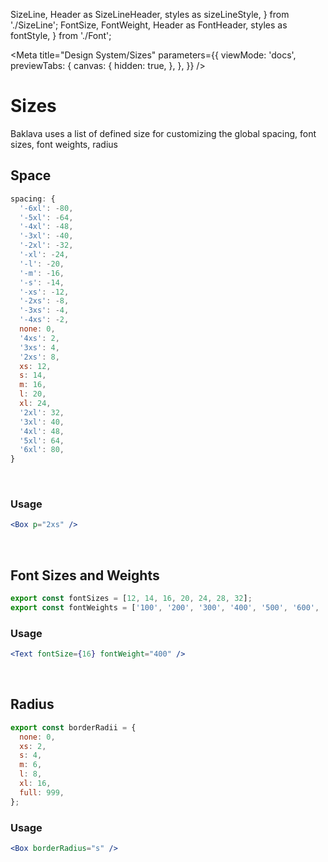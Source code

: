   SizeLine,
  Header as SizeLineHeader,
  styles as sizeLineStyle,
} from './SizeLine';
  FontSize,
  FontWeight,
  Header as FontHeader,
  styles as fontStyle,
} from './Font';

<Meta
  title="Design System/Sizes"
  parameters={{
    viewMode: 'docs',
    previewTabs: {
      canvas: {
        hidden: true,
      },
    },
  }}
/>

# Sizes

Baklava uses a list of defined size for customizing the global spacing, font sizes, font weights, radius

## Space

```jsx
spacing: {
  '-6xl': -80,
  '-5xl': -64,
  '-4xl': -48,
  '-3xl': -40,
  '-2xl': -32,
  '-xl': -24,
  '-l': -20,
  '-m': -16,
  '-s': -14,
  '-xs': -12,
  '-2xs': -8,
  '-3xs': -4,
  '-4xs': -2,
  none: 0,
  '4xs': 2,
  '3xs': 4,
  '2xs': 8,
  xs: 12,
  s: 14,
  m: 16,
  l: 20,
  xl: 24,
  '2xl': 32,
  '3xl': 40,
  '4xl': 48,
  '5xl': 64,
  '6xl': 80,
}
```

<div style={sizeLineStyle.sizeLineContainer}>
  <SizeLineHeader />
  <SizeLine value="0" pixels="0" />
  <SizeLine value="1" pixels="2" />
  <SizeLine value="2" pixels="4" />
  <SizeLine value="3" pixels="8" />
  <SizeLine value="4" pixels="12" />
  <SizeLine value="5" pixels="14" />
  <SizeLine value="6" pixels="16" />
  <SizeLine value="7" pixels="20" />
  <SizeLine value="8" pixels="24" />
  <SizeLine value="9" pixels="32" />
  <SizeLine value="10" pixels="40" />
  <SizeLine value="11" pixels="48" />
  <SizeLine value="12" pixels="64" />
  <SizeLine value="13" pixels="80" />
</div>

<br/>

### Usage

```jsx
<Box p="2xs" />
```

<br/>

## Font Sizes and Weights

```jsx
export const fontSizes = [12, 14, 16, 20, 24, 28, 32];
export const fontWeights = ['100', '200', '300', '400', '500', '600', '700', '800', '900', bold, normal];
```

<div style={fontStyle.fontContainer}>
<div style={fontStyle.fontSubContainer}>
  <FontHeader text="Font Size" />
  <FontSize fontSize={12} />
  <FontSize fontSize={14} />
  <FontSize fontSize={16} />
  <FontSize fontSize={20} />
  <FontSize fontSize={24} />
  <FontSize fontSize={28} />
  <FontSize fontSize={32} />
</div>

<div style={fontStyle.fontSubContainer}>
  <FontHeader text="Font Weight" />
  <FontWeight fontWeight="100" />
  <FontWeight fontWeight="200" />
  <FontWeight fontWeight="300" />
  <FontWeight fontWeight="400" />
  <FontWeight fontWeight="500"/>
  <FontWeight fontWeight="600" />
  <FontWeight fontWeight="700" />
  <FontWeight fontWeight="800" />
  <FontWeight fontWeight="900" />
  <FontWeight fontWeight="bold" />
  <FontWeight fontWeight="normal" />
</div>
</div>

### Usage

```jsx
<Text fontSize={16} fontWeight="400" />
```

<br/>

## Radius

```jsx
export const borderRadii = {
  none: 0,
  xs: 2,
  s: 4,
  m: 6,
  l: 8,
  xl: 16,
  full: 999,
};
```

<div style={fontStyle.fontSubContainer}>
  <FontHeader text="Radius" />
  <Radius radius={0} value="none" />
  <Radius radius={2} value="xs" />
  <Radius radius={4} value="s" />
  <Radius radius={6} value="m" />
  <Radius radius={8} value="l" />
  <Radius radius={16} value="xl" />
  <Radius radius={999} value="full" />
</div>

### Usage

```jsx
<Box borderRadius="s" />
```
